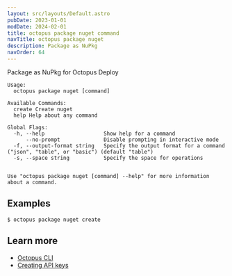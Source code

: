```yaml
---
layout: src/layouts/Default.astro
pubDate: 2023-01-01
modDate: 2024-02-01
title: octopus package nuget command      
navTitle: octopus package nuget
description: Package as NuPkg
navOrder: 64
---
```


Package as NuPkg for Octopus Deploy

```
Usage:
  octopus package nuget [command]

Available Commands:
  create Create nuget
  help Help about any command

Global Flags:
  -h, --help                   Show help for a command
      --no-prompt              Disable prompting in interactive mode
  -f, --output-format string   Specify the output format for a command ("json", "table", or "basic") (default "table")
  -s, --space string           Specify the space for operations


Use "octopus package nuget [command] --help" for more information about a command.
```

## Examples

<SamplesInstance />

```
$ octopus package nuget create

```

## Learn more

- [Octopus CLI](/docs/octopus-rest-api/cli)
- [Creating API keys](/docs/octopus-rest-api/how-to-create-an-api-key)